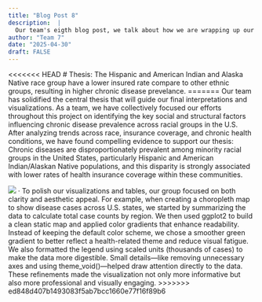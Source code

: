 ```yaml
---
title: "Blog Post 8"
description:  |
  Our team's eigth blog post, we talk about how we are wrapping up our project.
author: "Team 7"
date: "2025-04-30"
draft: FALSE
---
```


<<<<<<< HEAD
# Thesis:
The Hispanic and American Indian and Alaska Native race group have a lower insured rate compare to other ethnic groups, resulting in higher chronic disease prevelance.
=======
Our team has solidified the central thesis that will guide our final interpretations and visualizations. As a team, we have collectively focused our efforts throughout this project on identifying the key social and structural factors influencing chronic disease prevalence across racial groups in the U.S. After analyzing trends across race, insurance coverage, and chronic health conditions, we have found compelling evidence to support our thesis: Chronic diseases are disproportionately prevalent among minority racial groups in the United States, particularly Hispanic and American Indian/Alaskan Native populations, and this disparity is strongly associated with lower rates of health insurance coverage within these communities.


![](../../images/visualization_map.png)
· To polish our visualizations and tables, our group focused on both clarity and aesthetic appeal. For example, when creating a choropleth map to show disease cases across U.S. states, we started by summarizing the data to calculate total case counts by region. We then used ggplot2 to build a clean static map and applied color gradients that enhance readability. Instead of keeping the default color scheme, we chose a smoother green gradient to better reflect a health-related theme and reduce visual fatigue. We also formatted the legend using scaled units (thousands of cases) to make the data more digestible. Small details—like removing unnecessary axes and using theme_void()—helped draw attention directly to the data. These refinements made the visualization not only more informative but also more professional and visually engaging.
>>>>>>> ed848d407b1493083f5ab7bcc1660e77f16f89b6
